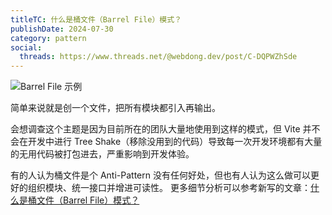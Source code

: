 ```yaml
---
titleTC: 什么是桶文件（Barrel File）模式？
publishDate: 2024-07-30
category: pattern
social:
  threads: https://www.threads.net/@webdong.dev/post/C-DQPWZhSde
---
```


![Barrel File 示例](barrel-file-example.webp)

简单来说就是创一个文件，把所有模块都引入再输出。

会想调查这个主题是因为目前所在的团队大量地使用到这样的模式，但 Vite 并不会在开发中进行 Tree Shake（移除没用到的代码）导致每一次开发环境都有大量的无用代码被打包进去，严重影响到开发体验。

有的人认为桶文件是个 Anti-Pattern 没有任何好处，但也有人认为这么做可以更好的组织模块、统一接口并增进可读性。
更多细节分析可以参考新写的文章：[什么是桶文件（Barrel File）模式？](https://www.webdong.dev/post/what-is-barrel-file/)
